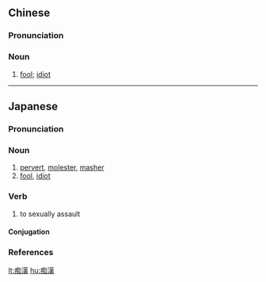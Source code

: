 {{also|痴汉}}
==Chinese==
{{zh-forms|s=痴汉}}

===Pronunciation===
{{zh-pron
|m=chīhàn
|cat=n
}}

===Noun===
{{zh-noun}}

# [[fool]]; [[idiot]]

----

==Japanese==
{{ja-kanjitab|ち|かん|yomi=o}}

===Pronunciation===
{{ja-pron|yomi=o|ちかん|acc=0|acc_ref=DJR}}

===Noun===
{{ja-noun|ちかん}}

# [[pervert]], [[molester]], [[masher]]
# [[fool]], [[idiot]]

===Verb===
{{ja-verb-suru|ちかん}}

# {{lb|ja|slang}} to sexually assault {{attention|ja|Is "slang" correct?}}
#: {{ja-usex|痴漢される|ちかん される|to be sexually assaulted}}

====Conjugation====
{{ja-suru|ちかん}}

===References===
<references/>

[[lt:痴漢]]
[[hu:痴漢]]